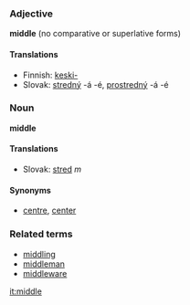 ===Adjective===
'''middle''' (no comparative or superlative forms)

==== Translations ====
*Finnish: [[keski-]]
*Slovak: [[stredný]] -á -é, [[prostredný]] -á -é

===Noun===
'''middle'''

==== Translations ====
*Slovak: [[stred]] ''m''

====Synonyms====
*[[centre]], [[center]]

===Related terms===
*[[middling]]
*[[middleman]]
*[[middleware]]

[[it:middle]]